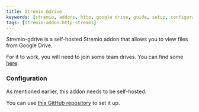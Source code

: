 ```yaml
---
title: Stremio Gdrive
keywords: [stremio, addons, http, google drive, guide, setup, configuration, install, link]
tags: [stremio-addon:http-streams]
---
```



<StremioAddonButtons id="stremio-gdrive" source="https://github.com/ShuvamJaswal/Gdrive-Stremio-Update" /> 


Stremio-gdrive is a self-hosted Stremio addon that allows you to view files from Google Drive. 

For it to work, you will need to join some team drives. You can find some [here](https://t.me/s/teamdrives).

<h3>Configuration</h3>

As mentioned earlier, this addon needs to be self-hosted.

You can use [this GitHub repository](https://github.com/ShuvamJaswal/Gdrive-Stremio-Update) to set it up. 

